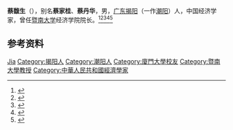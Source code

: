 '''蔡馥生'''（{{bd|1903年||1994年}}），别名'''蔡家桂'''、'''蔡丹华'''，男，[[广东|广东]][[揭阳|揭阳]]（一作[[潮阳|潮阳]]）人，中国经济学家，曾任[[暨南大学|暨南大学]]经济学院院长。<ref>{{Cite web|title=蔡馥生：经济学院第一任院长|url=https://djec.jnu.edu.cn/2020/1013/c5893a520653/page.htm|accessdate=2021-01-04|work=暨南经院|archive-date=2021-01-08|archive-url=https://web.archive.org/web/20210108071218/https://djec.jnu.edu.cn/2020/1013/c5893a520653/page.htm|dead-url=no}}</ref><ref>{{Cite book|title=二十世纪中国名人辞典|author=蔡开松, 于信凤主编; 曾卓明, 周溯源, 赵书刚副主编|publisher=辽宁人民出版社|year=1991|isbn=|location=沈阳|pages=}}</ref><ref>{{Cite book|title=中华当代文化名人大辞典|author=张品兴, 殷登祥, 陈有进等主编|publisher=中国广播电视出版社|year=1992|isbn=9787504315137|location=北京|pages=}}</ref><ref>{{Cite book|title=20世纪中华人物名字号辞典|author=周家珍编著|publisher=法律出版社|year=2000|isbn=9787503628320|location=北京|pages=}}</ref><ref>{{Cite book|title=中国近现代人物别名词典|author=徐为民编|publisher=沈阳出版社|year=1993|isbn=|location=沈阳|pages=}}</ref>

== 参考资料 ==
{{reflist}}

{{中国人物小作品}}

{{Authority control}}
{{DEFAULTSORT:Cai蔡}}
[[Category:蔡姓|Jia]]
[[Category:揭阳人|Category:揭阳人]]
[[Category:潮阳人|Category:潮阳人]]
[[Category:廈門大學校友|Category:廈門大學校友]]
[[Category:暨南大學教授|Category:暨南大學教授]]
[[Category:中華人民共和國經濟學家|Category:中華人民共和國經濟學家]]